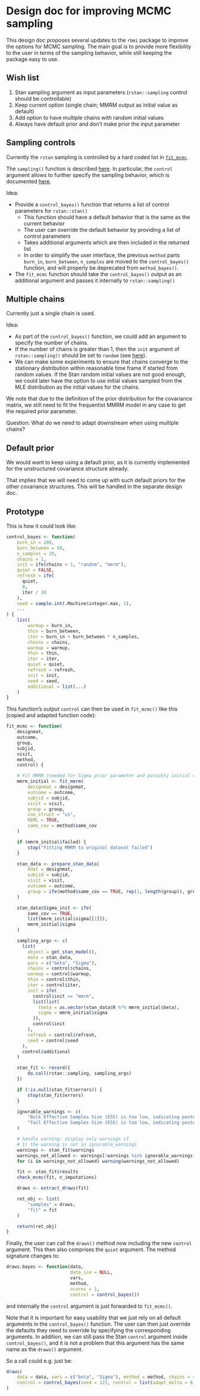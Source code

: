 # Design doc for improving MCMC sampling

This design doc proposes several updates to the `rbmi` package to improve the options for MCMC sampling. The main goal is to provide more flexibility to the user in terms of the sampling behavior, while still keeping the package easy to use.

## Wish list

1. Stan sampling argument as input parameters (`rstan::sampling` control should be controllable)
1. Keep current option (single chain; MMRM output as initial value as default)
1. Add option to have multiple chains with random initial values
1. Always have default prior and don't make prior the input parameter

## Sampling controls

Currently the `rstan` sampling is controlled by a hard coded list in [`fit_mcmc`](https://github.com/insightsengineering/rbmi/blob/main/R/mcmc.R#L94). 

The `sampling()` function is described [here](https://mc-stan.org/rstan/reference/stanmodel-method-sampling.html). In particular, the `control` argument allows to further specify the sampling behavior, which is documented [here](https://mc-stan.org/rstan/reference/stan.html).

Idea:

- Provide a `control_bayes()` function that returns a list of control parameters for `rstan::stan()`
  - This function should have a default behavior that is the same as the current behavior
  - The user can override the default behavior by providing a list of control parameters
  - Takes additional arguments which are then included in the returned list
  - In order to simplify the user interface, the previous `method` parts `burn_in`, `burn_between`, `n_samples` are moved to the `control_bayes()` function, and will properly be deprecated from `method_bayes()`.
- The `fit_mcmc` function should take the `control_bayes()` output as an additional argument and passes it internally to `rstan::sampling()`  

## Multiple chains

Currently just a single chain is used. 

Idea: 

- As part of the `control_bayes()` function, we could add an argument to specify the number of chains. 
- If the number of chains is greater than 1, then the `init` argument of `rstan::sampling()` should be set to `random` (see [here](https://mc-stan.org/rstan/reference/stanmodel-method-sampling.html)).
- We can make some experiments to ensure that chains converge to the stationary distribution within reasonable time frame if started from random values. If the Stan random initial values are not good enough, we could later have the option to use initial values sampled from the MLE distribution as the initial values for the chains.

We note that due to the definition of the prior distribution for the covariance matrix, we still need to fit the frequentist MMRM model in any case to get the required prior parameter.

Question: What do we need to adapt downstream when using multiple chains?

## Default prior

We would want to keep using a default prior, as it is currently implemented for the unstructured covariance structure already.

That implies that we will need to come up with such default priors for the other covariance structures. This will be handled in the separate design doc.

## Prototype

This is how it could look like:

```r
control_bayes <- function( 
    burn_in = 200,
    burn_between = 50,
    n_samples = 20,
    chains = 1,
    init = ife(chains > 1, "random", "mmrm"),
    quiet = FALSE,
    refresh = ife(
      quiet,
      0,
      iter / 10
    ),
    seed = sample.int(.Machine$integer.max, 1),
    ...
) {
    list(
        warmup = burn_in,
        thin = burn_between,
        iter = burn_in + burn_between * n_samples,
        chains = chains,
        warmup = warmup,
        thin = thin,
        iter = iter,
        quiet = quiet,
        refresh = refresh,
        init = init,
        seed = seed,
        additional = list(...)
    )  
}
```

This function's output `control` can then be used in `fit_mcmc()` like this (copied and adapted function code):

```r
fit_mcmc <- function(
    designmat,
    outcome,
    group,
    subjid,
    visit,
    method,
    control) {

    # Fit MMRM (needed for Sigma prior parameter and possibly initial values).
    mmrm_initial <- fit_mmrm(
        designmat = designmat,
        outcome = outcome,
        subjid = subjid,
        visit = visit,
        group = group,
        cov_struct = "us",
        REML = TRUE,
        same_cov = method$same_cov
    )

    if (mmrm_initial$failed) {
        stop("Fitting MMRM to original dataset failed")
    }

    stan_data <- prepare_stan_data(
        ddat = designmat,
        subjid = subjid,
        visit = visit,
        outcome = outcome,
        group = ife(method$same_cov == TRUE, rep(1, length(group)), group)
    )

    stan_data$Sigma_init <- ife(
        same_cov == TRUE,
        list(mmrm_initial$sigma[[1]]),
        mmrm_initial$sigma
    )

    sampling_args <- c(
      list(
        object = get_stan_model(),
        data = stan_data,
        pars = c("beta", "Sigma"),
        chains = control$chains,
        warmup = control$warmup,
        thin = control$thin,
        iter = control$iter,
        init = ife(
          control$init == "mmrm", 
          list(list(
            theta = as.vector(stan_data$R %*% mmrm_initial$beta),
            sigma = mmrm_initial$sigma
          )),
          control$init
        ),
        refresh = control$refresh,
        seed = control$seed
      ),
      control$additional
    )

    stan_fit <- record({
        do.call(rstan::sampling, sampling_args)
    })

    if (!is.null(stan_fit$errors)) {
        stop(stan_fit$errors)
    }

    ignorable_warnings <- c(
        "Bulk Effective Samples Size (ESS) is too low, indicating posterior means and medians may be unreliable.\nRunning the chains for more iterations may help. See\nhttps://mc-stan.org/misc/warnings.html#bulk-ess",
        "Tail Effective Samples Size (ESS) is too low, indicating posterior variances and tail quantiles may be unreliable.\nRunning the chains for more iterations may help. See\nhttps://mc-stan.org/misc/warnings.html#tail-ess"
    )

    # handle warning: display only warnings if
    # 1) the warning is not in ignorable_warnings
    warnings <- stan_fit$warnings
    warnings_not_allowed <- warnings[!warnings %in% ignorable_warnings]
    for (i in warnings_not_allowed) warning(warnings_not_allowed)

    fit <- stan_fit$results
    check_mcmc(fit, n_imputations)

    draws <- extract_draws(fit)

    ret_obj <- list(
        "samples" = draws,
        "fit" = fit
    )

    return(ret_obj)
}
```

Finally, the user can call the `draws()` method now including the new `control` argument. This then also comprises the `quiet` argument. The method signature changes to:

```r
draws.bayes <- function(data, 
                        data_ice = NULL, 
                        vars, 
                        method, 
                        ncores = 1,  
                        control = control_bayes()) 
```

and internally the `control` argument is just forwarded to `fit_mcmc()`.

Note that it is important for easy usability that we just rely on all default arguments in the `control_bayes()` function. The user can then just override the defaults they need to override by
specifying the corresponding arguments. In addition, we can still pass the Stan `control` argument inside `control_bayes()`, and it is not a problem that this argument has the same name as the `draws()` argument.

So a call could e.g. just be:

```r
draws(
    data = data, vars = c("beta", "Sigma"), method = method, chains = 4, 
    control = control_bayes(seed = 123, control = list(adapt_delta = 0.99))
)
```
